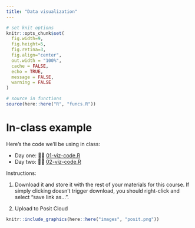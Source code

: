 ```yaml
---
title: "Data visualization"
---
```




```r
# set knit options
knitr::opts_chunk$set(
  fig.width=9, 
  fig.height=5, 
  fig.retina=3,
  fig.align="center",
  out.width = "100%",
  cache = FALSE,
  echo = TRUE,
  message = FALSE, 
  warning = FALSE
)

# source in functions
source(here::here("R", "funcs.R"))

```




# In-class example


Here's the code we'll be using in class:

* Day one: 👩‍💻 [01-viz-code.R](/files/example-scripts/01-viz-code.R)
* Day two: 👩‍💻 [02-viz-code.R](/files/example-scripts/02-viz-code.R)

Instructions: 

1. Download it and store it with the rest of your materials for this course. If simply clicking doesn't trigger download, you should right-click and select "save link as...". 

2. Upload to Posit Cloud


```r
knitr::include_graphics(here::here("images", "posit.png"))
```




<!-- ## Presidential elections code-through -->


<!-- We're working with `elections_historic` from the `{socviz}` package. This code loads `{socviz}`, `{tidyverse}` (where `ggplot()` lives) and the dataset: -->

<!-- ```{r} -->
<!-- library(tidyverse) -->
<!-- library(socviz) -->
<!-- elections_historic -->
<!-- ``` -->


<!-- We start with `ggplot()`: -->

<!-- ```{r} -->
<!-- ggplot() -->
<!-- ``` -->


<!-- Tell it what data we are plotting: -->

<!-- ```{r} -->
<!-- ggplot(data = elections_historic) -->
<!-- ``` -->


<!-- Map the x and y-axis within `aes()`: -->

<!-- ```{r} -->
<!-- ggplot(data = elections_historic, aes(x = popular_pct, y = ec_pct)) -->
<!-- ``` -->


<!-- Add a point geometry: -->


<!-- ```{r} -->
<!-- ggplot(data = elections_historic, aes(x = popular_pct, y = ec_pct)) + geom_point() -->
<!-- ``` -->


<!-- Go back and map color and shape aesthetics: -->


<!-- ```{r} -->
<!-- ggplot(data = elections_historic, aes(x = popular_pct, y = ec_pct, -->
<!--                                color = win_party, shape = two_term)) + geom_point() -->
<!-- ``` -->


<!-- Add labels by mapping the label aesthetic and adding a `geom_text` geometry: -->


<!-- ```{r} -->
<!-- ggplot(data = elections_historic, aes(x = popular_pct, y = ec_pct, -->
<!--                                color = win_party, shape = two_term, -->
<!--                                label = winner_label)) + -->
<!--   geom_point() + -->
<!--   geom_text() -->
<!-- ``` -->


<!-- Here's the final code, all put together, changing the axis titles using `labs()`: -->

<!-- ```{r echo=TRUE, eval = TRUE} -->
<!-- # load libraries -->
<!-- library(tidyverse) -->
<!-- library(socviz) -->

<!-- # make plot -->
<!-- ggplot(elections_historic, aes(x = popular_pct, y = ec_pct, color = win_party,  -->
<!--                                shape = two_term, label = winner_label)) +  -->
<!--   geom_point() + geom_text() + labs(x = "Percent of popular vote", -->
<!--                                     y = "Percent of Electoral College vote", -->
<!--                                     title = "Presidential Elections (1824-2016)",  -->
<!--                                     color = NULL, size = NULL) -->
<!-- ``` -->



<!-- ### Bells and whistles -->


<!-- Here's some other stuff I'm adding to make this graph better (that you're not responsible for): -->


<!-- ```{r} -->
<!-- # load libraries -->
<!-- library(tidyverse) -->
<!-- library(socviz) -->
<!-- library(ggrepel) -->

<!-- ggplot(elections_historic, aes(x = popular_pct, y = ec_pct, -->
<!--                                color = win_party, shape = two_term, -->
<!--                                label = winner_label)) + -->
<!--   geom_point() + -->
<!--   geom_text_repel() + -->
<!--   labs(x = "Percent of popular vote", -->
<!--                                     y = "Percent of Electoral College vote", -->
<!--                                     title = "Presidential Elections (1824-2016)",  -->
<!--                                     color = NULL, size = NULL) +  -->
<!--   scale_y_continuous(labels = scales::percent) + -->
<!--   scale_x_continuous(labels = scales::percent) + -->
<!--   scale_color_manual(values = c(yellow, red, blue, "gray")) + -->
<!--   geom_hline(yintercept = 0.5, size = 1.4, color = "gray80") + -->
<!--     geom_vline(xintercept = 0.5, size = 1.4, color = "gray80") +  theme(legend.position = "none") -->
<!-- ``` -->



<!-- ## Recessions -->


<!-- The recession graph from class: -->


<!-- ```{r, echo. = TRUE} -->
<!-- ggplot(data = economics, aes(x = date, y = uempmed)) + -->
<!--   geom_line() -->
<!-- ``` -->



<!-- ## Organs -->


<!-- The organ data plot: -->


<!-- ```{r, echo = TRUE} -->
<!-- ggplot(data = organdata, aes(x = donors, fill = opt)) + -->
<!--   geom_histogram() -->
<!-- ``` -->

